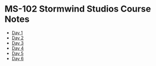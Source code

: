 # MS-102 Stormwind Studios Course Notes
* [Day 1](/posts/microsoft/ms-102/cert-notes/stormwind-studios/day1/1-ms-102-exam-and-cert)
* [Day 2](/posts/microsoft/ms-102/cert-notes/stormwind-studios/day2/1-powershell-tools-and-versions)
* [Day 3](/posts/microsoft/ms-102/cert-notes/stormwind-studios/day3/1-getting-started-with-your-tenant)
* [Day 4](/posts/microsoft/ms-102/cert-notes/stormwind-studios/day4/1-groups)
* [Day 5](/posts/microsoft/ms-102/cert-notes/stormwind-studios/day5/1-powershell-for-groups)
* [Day 6](/posts/microsoft/ms-102/cert-notes/stormwind-studios/day6/1-powershell-and-domains)